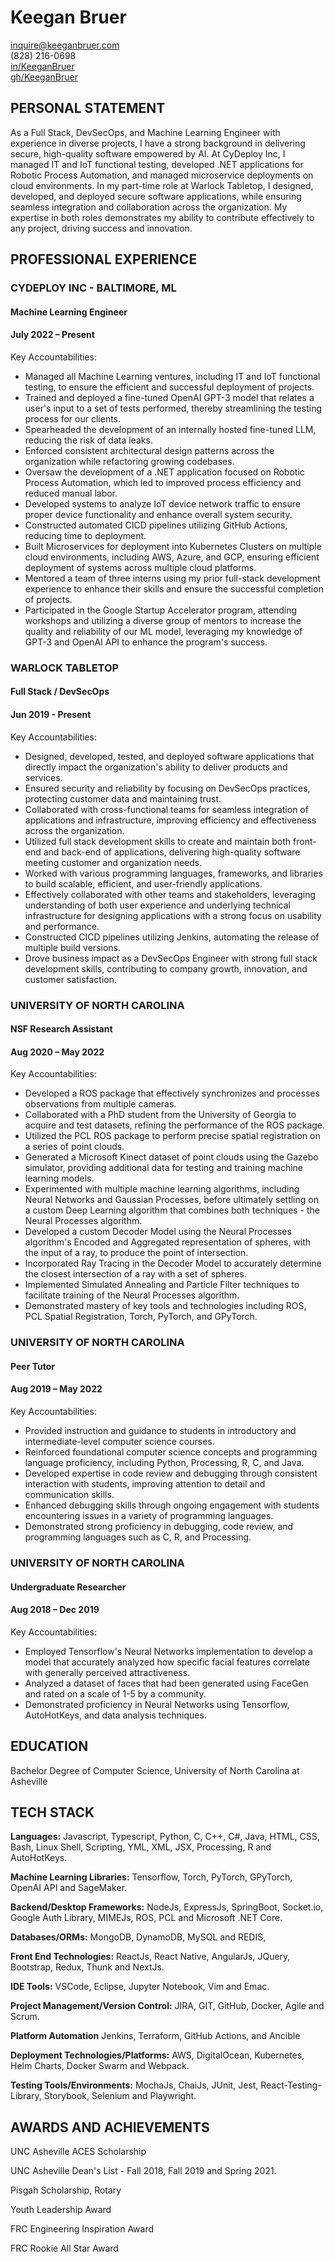 
<h1>Keegan Bruer</h1>

<div style={{"display":"flex", "justifyContent":"center", "alignItems":"center", "gap":"20px"}}>
    <div style={{"display":"flex", "justifyContent":"center", "alignItems":"center", "gap":"5px"}}><MdEmail /> <a href="mailto:inquire@keeganbruer.com">inquire@keeganbruer.com</a></div>
    <div style={{"display":"flex", "justifyContent":"center", "alignItems":"center", "gap":"5px"}}><FaPhoneSquare /> (828) 216-0698 </div>
    <div style={{"display":"flex", "justifyContent":"center", "alignItems":"center", "gap":"5px"}}><FaLinkedin /> <a href="https://linkedin.com/in/KeeganBruer/">in/KeeganBruer</a></div>
    <div style={{"display":"flex", "justifyContent":"center", "alignItems":"center", "gap":"5px"}}><FaGithub /> <a href="https://github.com/KeeganBruer">gh/KeeganBruer</a></div>
    
</div>

## PERSONAL STATEMENT

As a Full Stack, DevSecOps, and Machine Learning Engineer with experience in diverse projects, I have a strong background in delivering secure, 
high-quality software empowered by AI. At CyDeploy Inc, I managed IT and IoT functional testing, developed .NET applications for 
Robotic Process Automation, and managed microservice deployments on cloud environments. In my part-time role at Warlock Tabletop, 
I designed, developed, and deployed secure software applications, while ensuring seamless integration and collaboration across the organization. 
My expertise in both roles demonstrates my ability to contribute effectively to any project, driving success and innovation.

## PROFESSIONAL EXPERIENCE

### CYDEPLOY INC - BALTIMORE, ML
#### Machine Learning Engineer
#### July 2022 – Present 
<div className="small_spacer"></div>

Key Accountabilities:
* Managed all Machine Learning ventures, including IT and IoT functional testing, to ensure the efficient and successful deployment of projects.
* Trained and deployed a fine-tuned OpenAI GPT-3 model that relates a user's input to a set of tests performed, thereby streamlining the testing process for our clients.
* Spearheaded the development of an internally hosted fine-tuned LLM, reducing the risk of data leaks. 
* Enforced consistent architectural design patterns across the organization while refactoring growing codebases.
* Oversaw the development of a .NET application focused on Robotic Process Automation, which led to improved process efficiency and reduced manual labor.
* Developed systems to analyze IoT device network traffic to ensure proper device functionality and enhance overall system security.
* Constructed automated CICD pipelines utilizing GitHub Actions, reducing time to deployment.
* Built Microservices for deployment into Kubernetes Clusters on multiple cloud environments, including AWS, Azure, and GCP, ensuring efficient deployment of systems across multiple cloud platforms.
* Mentored a team of three interns using my prior full-stack development experience to enhance their skills and ensure the successful completion of projects.
* Participated in the Google Startup Accelerator program, attending workshops and utilizing a diverse group of mentors to increase the quality and reliability of our ML model, leveraging my knowledge of GPT-3 and OpenAI API to enhance the program's success.
<div className="spacer"></div>

### WARLOCK TABLETOP
#### Full Stack / DevSecOps
#### Jun 2019 - Present
<div className="small_spacer"></div>

Key Accountabilities:
* Designed, developed, tested, and deployed software applications that directly impact the organization's ability to deliver products and services.
* Ensured security and reliability by focusing on DevSecOps practices, protecting customer data and maintaining trust.
* Collaborated with cross-functional teams for seamless integration of applications and infrastructure, improving efficiency and effectiveness across the organization.
* Utilized full stack development skills to create and maintain both front-end and back-end of applications, delivering high-quality software meeting customer and organization needs.
* Worked with various programming languages, frameworks, and libraries to build scalable, efficient, and user-friendly applications.
* Effectively collaborated with other teams and stakeholders, leveraging understanding of both user experience and underlying technical infrastructure for designing applications with a strong focus on usability and performance.
* Constructed CICD pipelines utilizing Jenkins, automating the release of multiple build versions.
* Drove business impact as a DevSecOps Engineer with strong full stack development skills, contributing to company growth, innovation, and customer satisfaction.
<div className="spacer"></div>

### UNIVERSITY OF NORTH CAROLINA
#### NSF Research Assistant
#### Aug 2020 – May 2022
<div className="small_spacer"></div>

Key Accountabilities:
* Developed a ROS package that effectively synchronizes and processes observations from multiple cameras.
* Collaborated with a PhD student from the University of Georgia to acquire and test datasets, refining the performance of the ROS package.
* Utilized the PCL ROS package to perform precise spatial registration on a series of point clouds.
* Generated a Microsoft Kinect dataset of point clouds using the Gazebo simulator, providing additional data for testing and training machine learning models.
* Experimented with multiple machine learning algorithms, including Neural Networks and Gaussian Processes, before ultimately settling on a custom Deep Learning algorithm that combines both techniques - the Neural Processes algorithm.
* Developed a custom Decoder Model using the Neural Processes algorithm's Encoded and Aggregated representation of spheres, with the input of a ray, to produce the point of intersection.
* Incorporated Ray Tracing in the Decoder Model to accurately determine the closest intersection of a ray with a set of spheres.
* Implemented Simulated Annealing and Particle Filter techniques to facilitate training of the Neural Processes algorithm.
* Demonstrated mastery of key tools and technologies including ROS, PCL Spatial Registration, Torch, PyTorch, and GPyTorch.
<div className="spacer"></div>

### UNIVERSITY OF NORTH CAROLINA
#### Peer Tutor
#### Aug 2019 – May 2022
<div className="small_spacer"></div>

Key Accountabilities:
* Provided instruction and guidance to students in introductory and intermediate-level computer science courses.
* Reinforced foundational computer science concepts and programming language proficiency, including Python, Processing, R, C, and Java.
* Developed expertise in code review and debugging through consistent interaction with students, improving attention to detail and communication skills.
* Enhanced debugging skills through ongoing engagement with students encountering issues in a variety of programming languages.
* Demonstrated strong proficiency in debugging, code review, and programming languages such as C, R, and Processing.
<div className="spacer"></div>

### UNIVERSITY OF NORTH CAROLINA
#### Undergraduate Researcher
#### Aug 2018 – Dec 2019
<div className="small_spacer"></div>

Key Accountabilities:
* Employed Tensorflow's Neural Networks implementation to develop a model that accurately analyzed how specific facial features correlate with generally perceived attractiveness.
* Analyzed a dataset of faces that had been generated using FaceGen and rated on a scale of 1-5 by a community.
* Demonstrated proficiency in Neural Networks using Tensorflow, AutoHotKeys, and data analysis techniques.

## EDUCATION

Bachelor Degree of Computer Science, University of North Carolina at Asheville

## TECH STACK

**Languages:** Javascript, Typescript, Python, C, C++, C#, Java, HTML, CSS, Bash, Linux Shell, Scripting, YML, XML, JSX, Processing, R and AutoHotKeys.

**Machine Learning Libraries:** Tensorflow, Torch, PyTorch, GPyTorch, OpenAI API and SageMaker.

**Backend/Desktop Frameworks:** NodeJs, ExpressJs, SpringBoot, Socket.io, Google Auth Library, MIMEJs, ROS, PCL and Microsoft .NET Core.

**Databases/ORMs:** MongoDB, DynamoDB, MySQL and REDIS,

**Front End Technologies:** ReactJs, React Native, AngularJs, JQuery, Bootstrap, Redux, Thunk and NextJs.

**IDE Tools:** VSCode, Eclipse, Jupyter Notebook, Vim and Emac.

**Project Management/Version Control:** JIRA, GIT, GitHub, Docker, Agile and Scrum.

**Platform Automation** Jenkins, Terraform, GitHub Actions, and Ancible

**Deployment Technologies/Platforms:** AWS, DigitalOcean, Kubernetes, Helm Charts, Docker Swarm and Webpack.

**Testing Tools/Environments:** MochaJs, ChaiJs, JUnit, Jest, React-Testing-Library, Storybook, Selenium and Playwright.


## AWARDS AND ACHIEVEMENTS

UNC Asheville ACES Scholarship

UNC Asheville Dean's List - Fall 2018, Fall 2019 and Spring 2021.

Pisgah Scholarship, Rotary 

Youth Leadership Award

FRC Engineering Inspiration Award

FRC Rookie All Star Award 
